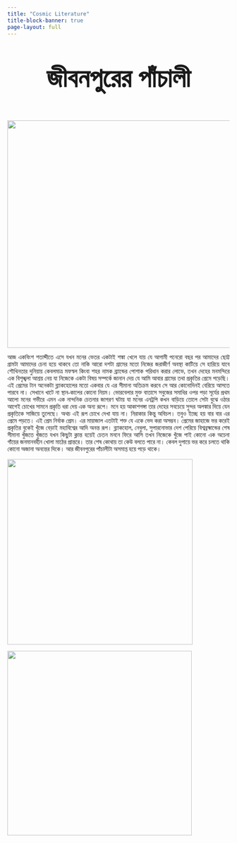 ```yaml
---
title: "Cosmic Literature"
title-block-banner: true
page-layout: full
---
```


::: {style="text-align: center; font-family: Kalpurush; font-size: 60px"}
**জীবনপুরের পাঁচালী**
:::

![](black-hole-bg.jpg){fig-align="center" width="515"}

::: {style="font-family: Kalpurush; text-align: justify"}
আজ একবিংশ শতাব্দীতে এসে যখন মনের ভেতর একটাই শঙ্কা খেলে যায় যে আগামী পনেরো বছর পর আমাদের ছোট্ট গ্ৰামটা আমাদের চেনা হয়ে থাকবে তো নাকি আরো দশটা গ্ৰামের মতো নিজের জরাজীর্ণ অবস্থা কাটিয়ে সে হারিয়ে যাবে শৌখিনতার দুনিয়ায় কেবলমাত্র মফস্বল কিংবা শহর নামক ব্র্যান্ডের পোশাক পরিধান করার লোভে, তখন দেহের মনমন্দিরে এক বিশৃঙ্খলা আশ্রয় নেয় যা নিজেকে একটা বিষয় সম্পর্কে জানান দেয় যে আমি আবার গ্ৰামের তথা প্রকৃতির প্রেমে পড়েছি। এই প্রেমের টান অনেকটা ব্ল্যাকহোলের মতো একবার যে এর সীমানা অতিক্রম করবে সে আর কোনোদিনই বেরিয়ে আসতে পারবে না। সেখানে খাটে না স্থান-কালের কোনো নিয়ম। ভোরবেলার মুক্ত বাতাসে সবুজের সমাধির ওপর পড়া সূর্যের প্রথম আলো মনের গভীরে এমন এক নান্দনিক চেতনার জাগরণ ঘটায় যা মনের এনট্রপি কখন বাড়িয়ে তোলে সেটা বুঝে ওঠার আগেই চোখের সামনে প্রকৃতি ধরা দেয় এক অন্য রূপে। মনে হয় আকাশগঙ্গা তার দেহের সবচেয়ে সুন্দর অলঙ্কার দিয়ে যেন প্রকৃতিকে সাজিয়ে তুলেছে। অথচ এই রূপ চোখে দেখা যায় না। নিরাকার কিন্তু অবিচল। তবুও ইচ্ছে হয় বার‌ বার এর প্রেমে পড়তে। এই প্রেম নির্বাক প্রেম। এর মায়াজাল এতটাই শক্ত যে একে ভেদ করা অসম্ভব। প্রেমের জাহাজে ভর করেই প্রকৃতির বুকেই খুঁজে বেড়াই মহাবিশ্বের আদি অনন্ত রূপ। ব্ল্যাকহোল, নেবুলা, সুপারনোভার দেশ পেরিয়ে বিশ্বব্রহ্মান্ডের শেষ সীমানা খুঁজতে খুঁজতে যখন কিছুটা ক্লান্ত হয়েই চেতন মননে ফিরে আসি তখন নিজেকে খুঁজে পাই কোনো এক অচেনা গাঁয়ের জনমানবহীন খোলা মাঠের প্রান্তরে। তার শেষ কোথায় তা কেউ বলতে পারে না। কেবল দুপায়ে ভর করে চলতে থাকি কোনো অজানা অনন্তের দিকে। আর জীবনপুরের পাঁচালীটা অসমাপ্ত হয়ে পড়ে থাকে।
:::

![](liter-1.jpg){fig-align="center" width="420"}

![](liter-2.jpg){fig-align="center" width="418"}
